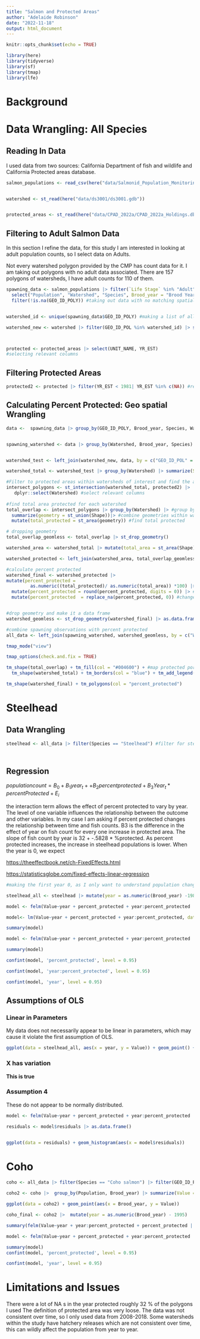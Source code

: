 ```yaml
---
title: "Salmon and Protected Areas"
author: "Adelaide Robinson"
date: "2022-11-18"
output: html_document
---
```


```r
knitr::opts_chunk$set(echo = TRUE)
```

```r
library(here)
library(tidyverse)
library(sf)
library(tmap)
library(lfe)
```

# Background

# Data Wrangling: All Species

## Reading In Data

I used data from two sources: California Department of fish and wildlife and California Protected areas database.

```r
salmon_populations <- read_csv(here("data/Salmonid_Population_Monitoring_Data_CMPv2021.csv"))


watershed <- st_read(here("data/ds3001/ds3001.gdb"))


protected_areas <- st_read(here("data/CPAD_2022a/CPAD_2022a_Holdings.dbf"))


```

## Filtering to Adult Salmon Data

In this section I refine the data, for this study I am interested in looking at adult population counts, so I select data on Adults.

Not every watershed polygon provided by the CMP has count data for it. I am taking out polygons with no adult data associated. There are 157 polygons of watersheds, I have adult counts for 110 of them.

```r

spawning_data <- salmon_populations |> filter(`Life Stage` %in% "Adult") |> #all adult salmon
  select("Population", "Watershed", "Species", Brood_year = "Brood Year", "GEO_ID_POLY", "Value", "Metric", "Estimation method") |> #selecting relevant columns
  filter(!is.na(GEO_ID_POLY)) #taking out data with no matching spatial id


watershed_id <- unique(spawning_data$GEO_ID_POLY) #making a list of all the watersheds that have adult population data 

watershed_new <- watershed |> filter(GEO_ID_POL %in% watershed_id) |> st_make_valid() #filter to watersheds that have spawning data available



protected <- protected_areas |> select(UNIT_NAME, YR_EST)
#selecting relevant columns

```

## Filtering Protected Areas

```r
protected2 <- protected |> filter(YR_EST < 1981| YR_EST %in% c(NA)) #remove after 1981

```

## Calculating Percent Protected: Geo spatial Wrangling

```r

data <-  spawning_data |> group_by(GEO_ID_POLY, Brood_year, Species, Watershed) |> summarize(Value = mean(Value)) #taking the mean estimation for years where estimate done multiple ways 


spawning_watershed <- data |> group_by(Watershed, Brood_year, Species) |> summarize(Value = sum(Value))


watershed_test <- left_join(watershed_new, data, by = c("GEO_ID_POL" = "GEO_ID_POLY"))

watershed_total <- watershed_test |> group_by(Watershed) |> summarize(Shape = st_union(Shape))


```


```r



#Filter to protected areas within watersheds of interest and find the area of intersection for each 
intersect_polygons <- st_intersection(watershed_total, protected2) |> 
   dplyr::select(Watershed) #select relevant columns
 
#find total area protected for each watershed 
total_overlap <- intersect_polygons |> group_by(Watershed) |> #group by watershed
  summarize(geometry = st_union(Shape))|> #combine geometries within watershed
  mutate(total_protected = st_area(geometry)) #find total protected 

# dropping geometry 
total_overlap_geomless <- total_overlap |> st_drop_geometry()

watershed_area <- watershed_total |> mutate(total_area = st_area(Shape)) #find the total area of each watershed 

watershed_protected <- left_join(watershed_area, total_overlap_geomless, by = "Watershed") #add area protected column by joining

#calculate percent protected 
watershed_final <- watershed_protected |> 
mutate(percent_protected = 
         as.numeric((total_protected)/ as.numeric(total_area)) *100) |> 
  mutate(percent_protected = round(percent_protected, digits = 0)) |> #round 
  mutate(percent_protected  = replace_na(percent_protected, 0)) #change NA to 0


#drop geometry and make it a data frame
watershed_geomless <- st_drop_geometry(watershed_final) |> as.data.frame()

#combine spawning observations with percent protected
all_data <- left_join(spawning_watershed, watershed_geomless, by = c("Watershed" = "Watershed")) |> select("Species", "Value", "percent_protected", "Brood_year", "Watershed")

```

```r
tmap_mode("view")

tmap_options(check.and.fix = TRUE)

tm_shape(total_overlap) + tm_fill(col = "#004600") + #map protected portions
  tm_shape(watershed_total) + tm_borders(col = "blue") + tm_add_legend(labels = c( "Watershed Boundary", "Protected area"), col = c("blue", "#004600")) #map watershed boundaries

```

```r
tm_shape(watershed_final) + tm_polygons(col = "percent_protected")
```

# Steelhead

## Data Wrangling

```r
steelhead <- all_data |> filter(Species == "Steelhead") #filter for steelhead



```

# 

## Regression

$populationcount = B_0 + B_1year_t + + B_2percentprotected + B_3Year_t * percentProtected +E_i$

the interaction term allows the effect of percent protected to vary by year. The level of one variable influences the relationship between the outcome and other variables. In my case I am asking if percent protected changes the relationship between time and fish counts. B3 is the difference in the effect of year on fish count for every one increase in protected area. The slope of fish count by year is 32 + -.5828 \* %protected. As percent protected increases, the increase in steelhead populations is lower. When the year is 0, we expect

<https://theeffectbook.net/ch-FixedEffects.html>

<https://statisticsglobe.com/fixed-effects-linear-regression>

```r


#making the first year 0, as I only want to understand population change over the time period I have data for 

steelhead_all <- steelhead |> mutate(year = as.numeric(Brood_year) -1981)

model <- felm(Value~year + percent_protected + year:percent_protected | Watershed, data = steelhead_all)

model<- lm(Value~year + percent_protected + year:percent_protected, data = steelhead_all)

summary(model)

model <- felm(Value~year + percent_protected + year:percent_protected | Watershed | 0 | Watershed , data = steelhead_all)

summary(model)

confint(model, 'percent_protected', level = 0.95)

confint(model, 'year:percent_protected', level = 0.95)

confint(model, 'year', level = 0.95)
```

## Assumptions of OLS

### Linear in Parameters

My data does not necessarily appear to be linear in parameters, which may cause it violate the first assumption of OLS.

```r
ggplot(data = steelhead_all, aes(x = year, y = Value)) + geom_point() + geom_smooth(method=lm, se = FALSE)

```

### X has variation

**This is true**

### Assumption 4

These do not appear to be normally distributed.

```r
model <- felm(Value~year + percent_protected + year:percent_protected | Population | 0 |Population , data = steelhead_all)

residuals <- model$residuals |> as.data.frame()


ggplot(data = residuals) + geom_histogram(aes(x = model$residuals))
```

# Coho

```r

coho <- all_data |> filter(Species == "Coho salmon") |> filter(GEO_ID_POLY %in% list)

coho2 <- coho |>  group_by(Population, Brood_year) |> summarize(Value = mean(Value), percent_protected = mean(percent_protected)) #taking the max estimation for years where estimate done in multiple ways 

ggplot(data = coho2) + geom_point(aes(x = Brood_year, y = Value))


```

```r
coho_final <- coho2 |>  mutate(year = as.numeric(Brood_year) - 1995)

summary(felm(Value~year + year:percent_protected + percent_protected | Population, data = coho_final))

model <- felm(Value~year + percent_protected + year:percent_protected | Population | 0 |Population , data = steelhead_all)

summary(model)
confint(model, 'percent_protected', level = 0.95)

confint(model, 'year', level = 0.95)

```

# Limitations and Issues

There were a lot of NA s in the year protected roughly 32 % of the polygons I used The definition of protected area was very loose. The data was not consistent over time, so I only used data from 2008-2018. Some watersheds within the study have hatchery releases which are not consistent over time, this can wildly affect the population from year to year.
